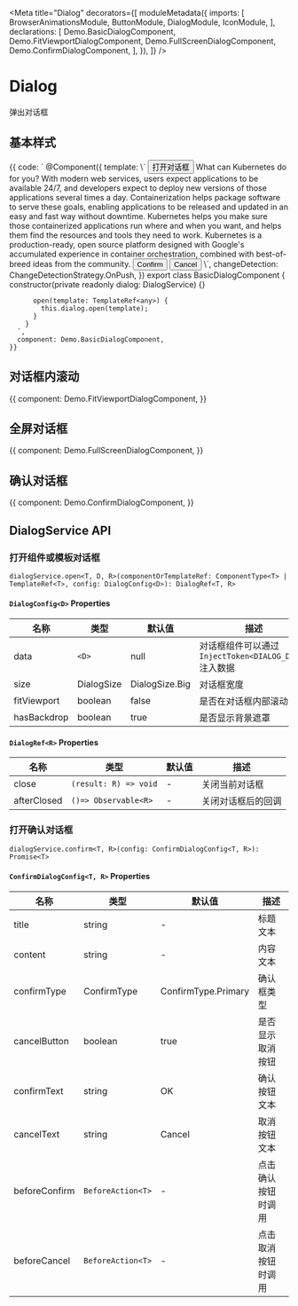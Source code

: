 


<Meta
  title="Dialog"
  decorators={[
    moduleMetadata({
      imports: [
        BrowserAnimationsModule,
        ButtonModule,
        DialogModule,
        IconModule,
      ],
      declarations: [
        Demo.BasicDialogComponent,
        Demo.FitViewportDialogComponent,
        Demo.FullScreenDialogComponent,
        Demo.ConfirmDialogComponent,
      ],
    }),
  ]}
/>

# Dialog

弹出对话框

## 基本样式

<Canvas>
  <Story
    name="Basic"
    height="500px"
  >
    {{
      code: `
        @Component({
          template: \`
            <button aui-button="primary" (click)="open(dialog)">打开对话框</button>
            <ng-template #dialog>
              <aui-dialog-header>
                <aui-icon icon="exclamation_circle_s" background="circle"></aui-icon>
                <span>What can Kubernetes do for you?</span>
              </aui-dialog-header>
              <aui-dialog-content>
                With modern web services, users expect applications to be available
                24/7, and developers expect to deploy new versions of those applications
                several times a day. Containerization helps package software to serve
                these goals, enabling applications to be released and updated in an easy
                and fast way without downtime. Kubernetes helps you make sure those
                containerized applications run where and when you want, and helps them
                find the resources and tools they need to work. Kubernetes is a
                production-ready, open source platform designed with Google's
                accumulated experience in container orchestration, combined with
                best-of-breed ideas from the community.
              </aui-dialog-content>
              <aui-dialog-footer>
                <button aui-button="primary" [auiDialogClose]="true">Confirm</button>
                <button aui-button [auiDialogClose]="false">Cancel</button>
              </aui-dialog-footer>
            </ng-template>
          \`,
          changeDetection: ChangeDetectionStrategy.OnPush,
        })
        export class BasicDialogComponent {
          constructor(private readonly dialog: DialogService) {}
        
          open(template: TemplateRef<any>) {
            this.dialog.open(template);
          }
        }
      `,
      component: Demo.BasicDialogComponent,
    }}
  </Story>
</Canvas>

## 对话框内滚动

<Canvas>
  <Story
    name="Fit Viewport"
    height="500px"
  >
    {{
      component: Demo.FitViewportDialogComponent,
    }}
  </Story>
</Canvas>

## 全屏对话框

<Canvas>
  <Story
    name="Full Screen"
    height="500px"
  >
    {{
      component: Demo.FullScreenDialogComponent,
    }}
  </Story>
</Canvas>

## 确认对话框

<Canvas>
  <Story
    name="Confirm Dialog"
    height="300px"
  >
    {{
      component: Demo.ConfirmDialogComponent,
    }}
  </Story>
</Canvas>

## DialogService API

### 打开组件或模板对话框

`dialogService.open<T, D, R>(componentOrTemplateRef: ComponentType<T> | TemplateRef<T>, config: DialogConfig<D>): DialogRef<T, R>`

#### `DialogConfig<D>` Properties

| 名称        | 类型       | 默认值         | 描述                                                   |
| ----------- | ---------- | -------------- | ------------------------------------------------------ |
| data        | `<D>`      | null           | 对话框组件可以通过 `InjectToken<DIALOG_DATA>` 注入数据 |
| size        | DialogSize | DialogSize.Big | 对话框宽度                                             |
| fitViewport | boolean    | false          | 是否在对话框内部滚动                                   |
| hasBackdrop | boolean    | true           | 是否显示背景遮罩                                       |

#### `DialogRef<R>` Properties

| 名称        | 类型                  | 默认值 | 描述               |
| ----------- | --------------------- | ------ | ------------------ |
| close       | `(result: R) => void` | -      | 关闭当前对话框     |
| afterClosed | `()=> Observable<R>`  | -      | 关闭对话框后的回调 |

### 打开确认对话框

`dialogService.confirm<T, R>(config: ConfirmDialogConfig<T, R>): Promise<T>`

#### `ConfirmDialogConfig<T, R>` Properties

| 名称          | 类型              | 默认值              | 描述               |
| ------------- | ----------------- | ------------------- | ------------------ |
| title         | string            | -                   | 标题文本           |
| content       | string            | -                   | 内容文本           |
| confirmType   | ConfirmType       | ConfirmType.Primary | 确认框类型         |
| cancelButton  | boolean           | true                | 是否显示取消按钮   |
| confirmText   | string            | OK                  | 确认按钮文本       |
| cancelText    | string            | Cancel              | 取消按钮文本       |
| beforeConfirm | `BeforeAction<T>` | -                   | 点击确认按钮时调用 |
| beforeCancel  | `BeforeAction<T>` | -                   | 点击取消按钮时调用 |
